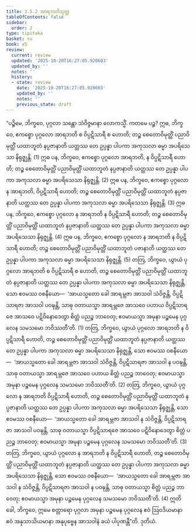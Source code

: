 ```yaml
---
title: 3.5.2 အာရဘတိသုတ္တ
tableOfContents: false
sidebar:
  order: 2
type: tipitaka
basket: su
book: a5
review:
  current: review
  updated: '2025-10-20T16:27:05.920603'
  updated_by: ''
  notes: ''
  history:
  - state: review
    date: '2025-10-20T16:27:05.920603'
    updated_by: ''
    notes: ''
    previous_state: draft
---
```



<DynamicBreadcrumb />


<ReviewStatus review={frontmatter.review} showDetails={true} />

<HypothesisAnnotation frontmatter={frontmatter} />

<Division number="142" book="a5" e="ch" v="16" p="146">

<Paragraph number="823" book="a5">
“ပဉ္စိမေ, ဘိက္ခဝေ, ပုဂ္ဂလာ သန္တော သံဝိဇ္ဇမာနာ လောကသ္မိံ. ကတမေ ပဉ္စ? ဣဓ, ဘိက္ခဝေ, ဧကစ္စော ပုဂ္ဂလော အာရဘတိ စ ဝိပ္ပဋိသာရီ စ ဟောတိ; တဉ္စ စေတောဝိမုတ္တိံ ပညာဝိမုတ္တိံ ယထာဘူတံ နပ္ပဇာနာတိ ယတ္ထဿ တေ ဥပ္ပန္နာ ပါပကာ အကုသလာ ဓမ္မာ အပရိသေသာ နိရုဇ္ဈန္တိ. (1)
</Paragraph>

<Paragraph number="824" book="a5">
ဣဓ ပန, ဘိက္ခဝေ, ဧကစ္စော ပုဂ္ဂလော အာရဘတိ, န ဝိပ္ပဋိသာရီ ဟောတိ; တဉ္စ စေတောဝိမုတ္တိံ ပညာဝိမုတ္တိံ ယထာဘူတံ နပ္ပဇာနာတိ ယတ္ထဿ တေ ဥပ္ပန္နာ ပါပကာ အကုသလာ ဓမ္မာ အပရိသေသာ နိရုဇ္ဈန္တိ. (2)
</Paragraph>

<Paragraph number="825" book="a5">
ဣဓ ပန, ဘိက္ခဝေ, ဧကစ္စော ပုဂ္ဂလော န အာရဘတိ, ဝိပ္ပဋိသာရီ ဟောတိ; တဉ္စ စေတောဝိမုတ္တိံ ပညာဝိမုတ္တိံ ယထာဘူတံ နပ္ပဇာနာတိ ယတ္ထဿ တေ ဥပ္ပန္နာ ပါပကာ အကုသလာ ဓမ္မာ အပရိသေသာ နိရုဇ္ဈန္တိ. (3)
</Paragraph>

<Paragraph number="826" book="a5">
ဣဓ ပန, ဘိက္ခဝေ, ဧကစ္စော ပုဂ္ဂလော န အာရဘတိ န ဝိပ္ပဋိသာရီ ဟောတိ; တဉ္စ စေတောဝိမုတ္တိံ ပညာဝိမုတ္တိံ ယထာဘူတံ နပ္ပဇာနာတိ ယတ္ထဿ တေ ဥပ္ပန္နာ ပါပကာ အကုသလာ ဓမ္မာ အပရိသေသာ နိရုဇ္ဈန္တိ. (4)
</Paragraph>

<Paragraph number="827" book="a5">
ဣဓ ပန, ဘိက္ခဝေ, ဧကစ္စော ပုဂ္ဂလော န အာရဘတိ န ဝိပ္ပဋိသာရီ ဟောတိ; တဉ္စ စေတောဝိမုတ္တိံ ပညာဝိမုတ္တိံ ယထာဘူတံ ပဇာနာတိ ယတ္ထဿ တေ ဥပ္ပန္နာ ပါပကာ အကုသလာ ဓမ္မာ အပရိသေသာ နိရုဇ္ဈန္တိ. (5)
</Paragraph>

<Paragraph number="828" book="a5">
တတြ, ဘိက္ခဝေ, ယွာယံ ပုဂ္ဂလော အာရဘတိ စ ဝိပ္ပဋိသာရီ စ ဟောတိ, တဉ္စ စေတောဝိမုတ္တိံ ပညာဝိမုတ္တိံ ယထာဘူတံ နပ္ပဇာနာတိ ယတ္ထဿ တေ ဥပ္ပန္နာ ပါပကာ အကုသလာ ဓမ္မာ အပရိသေသာ နိရုဇ္ဈန္တိ, သော ဧဝမဿ ဝစနီယော—  ‘အာယသ္မတော ခေါ အာရမ္ဘဇာ အာသဝါ သံဝိဇ္ဇန္တိ, ဝိပ္ပဋိသာရဇာ အာသဝါ ပဝဍ္ဎန္တိ, သာဓု ဝတာယသ္မာ အာရမ္ဘဇေ အာသဝေ ပဟာယ ဝိပ္ပဋိသာရဇေ အာသဝေ ပဋိဝိနောဒေတွာ စိတ္တံ ပညဉ္စ ဘာဝေတု; ဧဝမာယသ္မာ အမုနာ ပဉ္စမေန ပုဂ္ဂလေန သမသမော ဘဝိဿတီ’တိ. (1)
</Paragraph>

<Paragraph number="829" book="a5">
တတြ, ဘိက္ခဝေ, ယွာယံ ပုဂ္ဂလော အာရဘတိ န ဝိပ္ပဋိသာရီ ဟောတိ, တဉ္စ စေတောဝိမုတ္တိံ ပညာဝိမုတ္တိံ ယထာဘူတံ နပ္ပဇာနာတိ ယတ္ထဿ တေ ဥပ္ပန္နာ ပါပကာ အကုသလာ ဓမ္မာ အပရိသေသာ နိရုဇ္ဈန္တိ, သော ဧဝမဿ ဝစနီယော—  ‘အာယသ္မတော ခေါ အာရမ္ဘဇာ အာသဝါ သံဝိဇ္ဇန္တိ, ဝိပ္ပဋိသာရဇာ အာသဝါ န ပဝဍ္ဎန္တိ, သာဓု ဝတာယသ္မာ အာရမ္ဘဇေ အာသဝေ ပဟာယ စိတ္တံ ပညဉ္စ ဘာဝေတု; ဧဝမာယသ္မာ အမုနာ ပဉ္စမေန ပုဂ္ဂလေန သမသမော ဘဝိဿတီ’တိ. (2)
</Paragraph>

<Paragraph number="830" book="a5">
တတြ, ဘိက္ခဝေ, ယွာယံ ပုဂ္ဂလော န အာရဘတိ ဝိပ္ပဋိသာရီ ဟောတိ, တဉ္စ စေတောဝိမုတ္တိံ ပညာဝိမုတ္တိံ ယထာဘူတံ နပ္ပဇာနာတိ ယတ္ထဿ တေ ဥပ္ပန္နာ ပါပကာ အကုသလာ ဓမ္မာ အပရိသေသာ နိရုဇ္ဈန္တိ, သော ဧဝမဿ ဝစနီယော—  ‘အာယသ္မတော ခေါ အာရမ္ဘဇာ အာသဝါ န သံဝိဇ္ဇန္တိ, ဝိပ္ပဋိသာရဇာ အာသဝါ ပဝဍ္ဎန္တိ, သာဓု ဝတာယသ္မာ ဝိပ္ပဋိသာရဇေ အာသဝေ ပဋိဝိနောဒေတွာ စိတ္တံ ပညဉ္စ ဘာဝေတု; ဧဝမာယသ္မာ အမုနာ ပဉ္စမေန ပုဂ္ဂလေန သမသမော ဘဝိဿတီ’တိ. (3)
</Paragraph>

<Paragraph number="831" book="a5">
တတြ, ဘိက္ခဝေ, ယွာယံ ပုဂ္ဂလော န အာရဘတိ န ဝိပ္ပဋိသာရီ ဟောတိ, တဉ္စ စေတောဝိမုတ္တိံ ပညာဝိမုတ္တိံ ယထာဘူတံ နပ္ပဇာနာတိ ယတ္ထဿ တေ ဥပ္ပန္နာ ပါပကာ အကုသလာ ဓမ္မာ အပရိသေသာ နိရုဇ္ဈန္တိ, သော ဧဝမဿ ဝစနီယော—  ‘အာယသ္မတော ခေါ အာရမ္ဘဇာ အာသဝါ န သံဝိဇ္ဇန္တိ, ဝိပ္ပဋိသာရဇာ အာသဝါ န ပဝဍ္ဎန္တိ, သာဓု ဝတာယသ္မာ စိတ္တံ ပညဉ္စ ဘာဝေတု; ဧဝမာယသ္မာ အမုနာ ပဉ္စမေန ပုဂ္ဂလေန သမသမော ဘဝိဿတီ’တိ. (4)
</Paragraph>

<Paragraph number="832" book="a5">
ဣတိ ခေါ, ဘိက္ခဝေ, ဣမေ စတ္တာရော ပုဂ္ဂလာ အမုနာ ပဉ္စမေန ပုဂ္ဂလေန ဧဝံ ဩဝဒိယမာနာ ဧဝံ အနုသာသိယမာနာ အနုပုဗ္ဗေန အာသဝါနံ ခယံ ပါပုဏန္တီ”တိ.

</Paragraph>
</Division>

<Paragraph number="833" type="center" book="a5">
ဒုတိယံ.
</Paragraph>